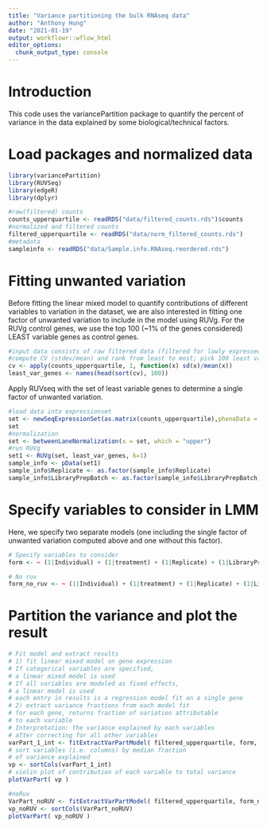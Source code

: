 ```yaml
---
title: "Variance partitioning the bulk RNAseq data"
author: "Anthony Hung"
date: "2021-01-19"
output: workflowr::wflow_html
editor_options:
  chunk_output_type: console
---
```


# Introduction

This code uses the variancePartition package to quantify the percent of variance in the data explained by some biological/technical factors.

# Load packages and normalized data

```r
library(variancePartition)
library(RUVSeq)
library(edgeR)
library(dplyr)

#raw(filtered) counts
counts_upperquartile <- readRDS("data/filtered_counts.rds")$counts
#normalized and filtered counts
filtered_upperquartile <- readRDS("data/norm_filtered_counts.rds")
#metadata
sampleinfo <- readRDS("data/Sample.info.RNAseq.reordered.rds")
```

# Fitting unwanted variation

Before fitting the linear mixed model to quantify contributions of different variables to variation in the dataset, we are also interested in fitting one factor of unwanted variation to include in the model using RUVg. For the RUVg control genes, we use the top 100 (~1% of the genes considered) LEAST variable genes as control genes.

```r
#input data consists of raw filtered data (filtered for lowly expressed genes)
#compute CV (stdev/mean) and rank from least to most; pick 100 least variable
cv <- apply(counts_upperquartile, 1, function(x) sd(x)/mean(x))
least_var_genes <- names(head(sort(cv), 100))
```

Apply RUVseq with the set of least variable genes to determine a single factor of unwanted variation.

```r
#load data into expressionset
set <- newSeqExpressionSet(as.matrix(counts_upperquartile),phenoData = data.frame(sampleinfo, row.names=colnames(counts_upperquartile)))
set
#normalization
set <- betweenLaneNormalization(x = set, which = "upper")
#run RUVg
set1 <- RUVg(set, least_var_genes, k=1)
sample_info <- pData(set1)
sample_info$Replicate <- as.factor(sample_info$Replicate)
sample_info$LibraryPrepBatch <- as.factor(sample_info$LibraryPrepBatch)
```

# Specify variables to consider in LMM

Here, we specify two separate models (one including the single factor of unwanted variation computed above and one without this factor).

```r
# Specify variables to consider
form <- ~ (1|Individual) + (1|treatment) + (1|Replicate) + (1|LibraryPrepBatch) + W_1

# No ruv
form_no_ruv <- ~ (1|Individual) + (1|treatment) + (1|Replicate) + (1|LibraryPrepBatch)
```

# Partition the variance and plot the result

```r
# Fit model and extract results
# 1) fit linear mixed model on gene expression
# If categorical variables are specified,
# a linear mixed model is used
# If all variables are modeled as fixed effects,
# a linear model is used
# each entry in results is a regression model fit on a single gene
# 2) extract variance fractions from each model fit
# for each gene, returns fraction of variation attributable
# to each variable
# Interpretation: the variance explained by each variables
# after correcting for all other variables
varPart_1_int <- fitExtractVarPartModel( filtered_upperquartile, form, sample_info )
# sort variables (i.e. columns) by median fraction
# of variance explained
vp <- sortCols(varPart_1_int)
# violin plot of contribution of each variable to total variance
plotVarPart( vp )

#noRuv
VarPart_noRUV <- fitExtractVarPartModel( filtered_upperquartile, form_no_ruv, sample_info )
vp_noRUV <- sortCols(VarPart_noRUV)
plotVarPart( vp_noRUV )
```

